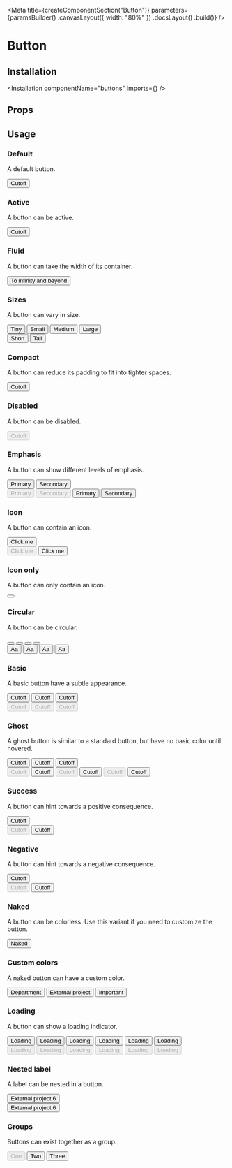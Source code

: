 
<Meta
    title={createComponentSection("Button")}
    parameters={paramsBuilder()
        .canvasLayout({ width: "80%" })
        .docsLayout(<ReactComponentsLayout semanticPath="/elements/button" />)
        .build()}
/>

# Button

## Installation

<Installation componentName="buttons" imports={<Imports />} />

## Props

<WarningMessage><HocWarning /></WarningMessage>

<div className="mt6">
    <Props
        componentsDefinitions={[
            { displayName: "Button", component: Button }
        ]}
    />
</div>

## Usage

### Default

A default button.

<Preview>
    <Story name="default">
        <Button type="button">Cutoff</Button>
    </Story>
</Preview>

### Active

A button can be active.

<Preview>
    <Story name="active">
        <Button type="button" active>Cutoff</Button>
    </Story>
</Preview>

### Fluid

A button can take the width of its container.

<Preview>
    <Story name="fluid">
        <Button type="button" fluid>To infinity and beyond</Button>
    </Story>
</Preview>

### Sizes

A button can vary in size.

<Preview>
    <Story name="sizes">
        <div>
            <div className="flex">
                <Button type="button" size="tiny">Tiny</Button>
                <Button type="button" size="small">Small</Button>
                <Button type="button" size="medium">Medium</Button>
                <Button type="button" size="large">Large</Button>
            </div>
            <div className="flex flex-row items-start">
                <Button type="button" className="short">Short</Button>
                <Button type="button" className="tall">Tall</Button>
            </div>
        </div>
    </Story>
</Preview>

### Compact

A button can reduce its padding to fit into tighter spaces.

<Preview>
    <Story name="compact">
        <Button type="button" compact>Cutoff</Button>
    </Story>
</Preview>

### Disabled

A button can be disabled.

<Preview>
    <Story name="disabled">
        <Button type="button" disabled>Cutoff</Button>
    </Story>
</Preview>

### Emphasis

A button can show different levels of emphasis.

<Preview>
    <Story name="emphasis">
        <div>
            <div className="flex">
                <Button type="button" primary>Primary</Button>
                <Button type="button" secondary>Secondary</Button>
            </div>
            <div className="flex">
                <Button type="button" primary disabled>Primary</Button>
                <Button type="button" secondary disabled>Secondary</Button>
                <Button type="button" primary active>Primary</Button>
                <Button type="button" secondary active>Secondary</Button>
            </div>
        </div>
    </Story>
</Preview>

### Icon

A button can contain an icon.

<Preview>
    <Story name="icon">
        <div>
            <div>
                <Button type="button" icon><SignoutIcon24 className="w6 h6 mr1" />Click me</Button>
            </div>
            <div className="flex">
                <Button type="button" icon disabled><SignoutIcon24 className="w6 h6 mr1" />Click me</Button>
                <Button type="button" icon active><SignoutIcon24 className="w6 h6 mr1" />Click me</Button>
            </div>
        </div>
    </Story>
</Preview>

### Icon only

A button can only contain an icon.

<Preview>
    <Story name="icon only">
        <Button type="button"><AddIcon className="flex w6 h6"/></Button>
    </Story>
</Preview>

### Circular

A button can be circular.

<Preview>
    <Story name="circular">
        <div>
            <div className="flex flex-row items-start">
                <Button type="button" icon circular size="tiny"><AddIcon className="flex w6 h6"/></Button>
                <Button type="button" icon circular size="small"><AddIcon className="flex w6 h6"/></Button>
                <Button type="button" icon circular><AddIcon className="flex w6 h6"/></Button>
                <Button type="button" icon circular size="large"><AddIcon className="flex w7 h7"/></Button>
            </div>
            <div className="flex flex-row items-start">
                <Button type="button" circular size="tiny">Aa</Button>
                <Button type="button" circular size="small">Aa</Button>
                <Button type="button" circular>Aa</Button>
                <Button type="button" circular size="large">Aa</Button>
            </div>
        </div>
    </Story>
</Preview>

### Basic

A basic button have a subtle appearance.

<Preview>
    <Story name="basic">
        <div>
            <div className="flex">
                <Button type="button" basic>Cutoff</Button>
                <Button type="button" basic primary>Cutoff</Button>
                <Button type="button" basic secondary>Cutoff</Button>
            </div>
            <div className="flex">
                <Button type="button" basic disabled>Cutoff</Button>
                <Button type="button" basic primary disabled>Cutoff</Button>
                <Button type="button" basic secondary disabled>Cutoff</Button>
            </div>
        </div>
    </Story>
</Preview>

### Ghost

A ghost button is similar to a standard button, but have no basic color until hovered.

<Preview>
    <Story name="ghost">
        <div>
            <div className="flex">
                <Button type="button" ghost>Cutoff</Button>
                <Button type="button" ghost primary>Cutoff</Button>
                <Button type="button" ghost secondary>Cutoff</Button>
            </div>
            <div className="flex">
                <Button type="button" ghost disabled>Cutoff</Button>
                <Button type="button" ghost active>Cutoff</Button>
                <Button type="button" ghost disabled primary>Cutoff</Button>
                <Button type="button" ghost active primary>Cutoff</Button>
                <Button type="button" ghost disabled secondary>Cutoff</Button>
                <Button type="button" ghost active secondary>Cutoff</Button>
            </div>
        </div>
    </Story>
</Preview>

### Success

A button can hint towards a positive consequence.

<Preview>
    <Story name="success">
        <div>
            <div>
                <Button type="button" positive>Cutoff</Button>
            </div>
            <div className="flex">
                <Button type="button" positive disabled>Cutoff</Button>
                <Button type="button" positive active>Cutoff</Button>
            </div>
        </div>
    </Story>
</Preview>

### Negative

A button can hint towards a negative consequence.

<Preview>
    <Story name="negative">
        <div>
            <div>
                <Button type="button" negative>Cutoff</Button>
            </div>
            <div className="flex">
                <Button type="button" negative disabled>Cutoff</Button>
                <Button type="button" negative active>Cutoff</Button>
            </div>
        </div>
    </Story>
</Preview>

### Naked

A button can be colorless. Use this variant if you need to customize the button.

<Preview>
    <Story name="naked">
        <Button type="button" naked>Naked</Button>
    </Story>
</Preview>

### Custom colors

A naked button can have a custom color.

<Preview>
    <Story name="custom colors">
        <div className="flex">
            <Button type="button" naked style={{ backgroundColor: "#FFF6E7", color: "var(--marine-500)", border: "1px solid #FEE9C3" }}>Department</Button>
            <Button type="button" naked style={{ backgroundColor: "#E4F2FF", color: "var(--marine-500)", border: "1px solid #BCE0FF" }}>External project</Button>
            <Button type="button" naked style={{ backgroundColor: "#EFF6F6", color: "var(--marine-500)", border: "1px solid #D6E9E9" }}>Important</Button>
        </div>
    </Story>
</Preview>

### Loading

A button can show a loading indicator.

<Preview>
    <Story name="loading">
        <div>
            <div className="flex">
                <Button type="button" loading>Loading</Button>
                <Button type="button" loading primary>Loading</Button>
                <Button type="button" loading secondary>Loading</Button>
                <Button type="button" loading basic>Loading</Button>
                <Button type="button" loading basic primary>Loading</Button>
                <Button type="button" loading basic secondary>Loading</Button>
            </div>
            <div className="flex">
                <Button type="button" disabled loading>Loading</Button>
                <Button type="button" disabled loading primary>Loading</Button>
                <Button type="button" disabled loading secondary>Loading</Button>
                <Button type="button" disabled loading basic>Loading</Button>
                <Button type="button" disabled loading basic primary>Loading</Button>
                <Button type="button" disabled loading basic secondary>Loading</Button>
            </div>
        </div>
    </Story>
</Preview>

### Nested label

A label can be nested in a button.

<Preview>
    <Story name="nested label">
        <div>
            <div>
                <Button type="button" basic>
                    <span className="mr2">External project</span>
                    <Label as="span" size="tiny" color="black">6</Label>
                </Button>
            </div>
            <div>
                <Button type="button" basic fluid className="tl">
                    <span className="flex-grow-1 tl">External project</span>
                    <Label as="span" size="tiny" color="black">6</Label>
                </Button>
            </div>
        </div>
    </Story>
</Preview>

### Groups

Buttons can exist together as a group.

<Preview>
    <Story name="groups">
        <div className="flex">
            <Button.Group basic toggle>
                <Button disabled type="button"><Label circular size="mini" empty color="red"/>One</Button>
                <Button icon type="button"><CalendarIcon24 className="w6 h6 mr1"/>Two</Button>
                <Button icon type="button" active><CalendarIcon24 className="w6 h6 mr1"/>Three</Button>
            </Button.Group>
        </div>
    </Story>
</Preview>
